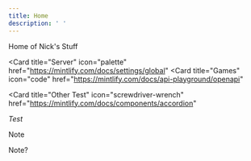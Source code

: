 ```yaml
---
title: Home
description: ' '
---
```


Home of Nick's Stuff



<Card
    title="Server"
    icon="palette"
    href="https://mintlify.com/docs/settings/global"
  </Card>
  <Card
    title="Games"
    icon="code"
    href="https://mintlify.com/docs/api-playground/openapi"
  </Card>

<Card
   title="Other Test"
   icon="screwdriver-wrench"
   href="https://mintlify.com/docs/components/accordion"
   </Card>

  *Test*

>[!NOTE]
Note?

